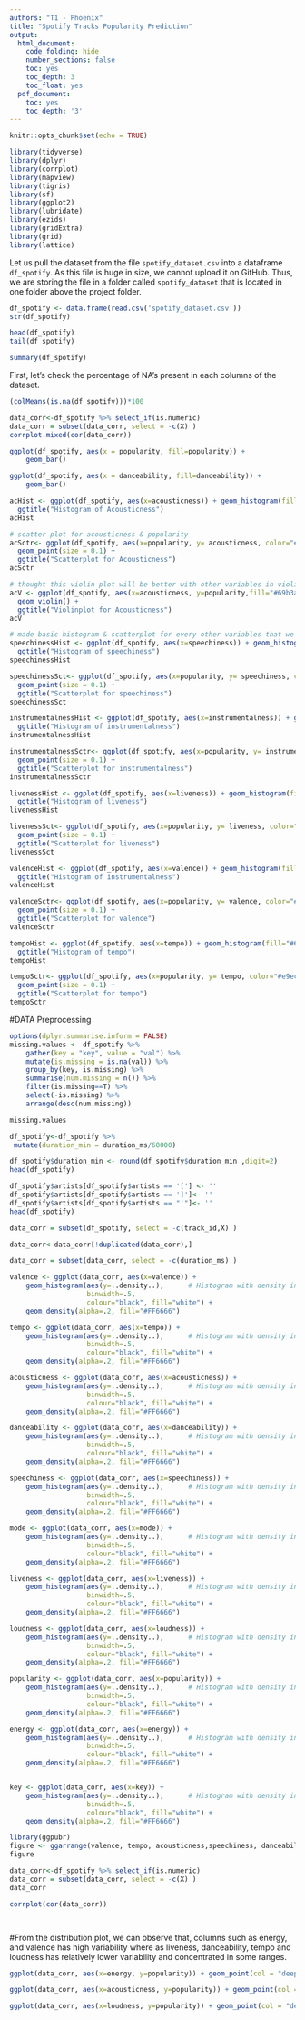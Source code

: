 ```yaml
---
authors: "T1 - Phoenix"
title: "Spotify Tracks Popularity Prediction"
output:
  html_document:
    code_folding: hide
    number_sections: false
    toc: yes
    toc_depth: 3
    toc_float: yes
  pdf_document:
    toc: yes
    toc_depth: '3'
---
```


```r
knitr::opts_chunk$set(echo = TRUE)
```

```r
library(tidyverse)
library(dplyr)
library(corrplot)
library(mapview)
library(tigris)
library(sf)
library(ggplot2)
library(lubridate)
library(ezids)
library(gridExtra)
library(grid)
library(lattice)
```

Let us pull the dataset from the file `spotify_dataset.csv` into a dataframe `df_spotify`. As this file is huge in size, we cannot upload it on GitHub. Thus, we are storing the file in a folder called `spotify_dataset` that is located in one folder above the project folder.

```r
df_spotify <- data.frame(read.csv('spotify_dataset.csv'))
str(df_spotify)
```

```r
head(df_spotify)
tail(df_spotify)
```

```r
summary(df_spotify)
```

First, let's check the percentage of NA's present in each columns of the dataset.

```r
(colMeans(is.na(df_spotify)))*100
```

```r
data_corr<-df_spotify %>% select_if(is.numeric)   
data_corr = subset(data_corr, select = -c(X) )
corrplot.mixed(cor(data_corr))
```


```r
ggplot(df_spotify, aes(x = popularity, fill=popularity)) +
    geom_bar()
```


```r
ggplot(df_spotify, aes(x = danceability, fill=danceability)) +
    geom_bar()
```

```r
acHist <- ggplot(df_spotify, aes(x=acousticness)) + geom_histogram(fill="#69b3a2", color="#e9ecef", alpha=0.9, bins = 75)+
  ggtitle("Histogram of Acousticness")
acHist

```

```r
# scatter plot for acousticness & popularity
acSctr<- ggplot(df_spotify, aes(x=popularity, y= acousticness, color="#e9ecef")) +
  geom_point(size = 0.1) +
  ggtitle("Scatterplot for Acousticness")
acSctr
```

```r
# thought this violin plot will be better with other variables in violin plots
acV <- ggplot(df_spotify, aes(x=acousticness, y=popularity,fill="#69b3a2")) + 
  geom_violin() +
  ggtitle("Violinplot for Acousticness")
acV
```


```r
# made basic histogram & scatterplot for every other variables that we didn't include to our SMART Q
speechinessHist <- ggplot(df_spotify, aes(x=speechiness)) + geom_histogram(fill="#69b3a2", color="#e9ecef", alpha=0.9, bins = 75)+
  ggtitle("Histogram of speechiness")
speechinessHist

speechinessSct<- ggplot(df_spotify, aes(x=popularity, y= speechiness, color="#e9ecef")) +
  geom_point(size = 0.1) +
  ggtitle("Scatterplot for speechiness")
speechinessSct

instrumentalnessHist <- ggplot(df_spotify, aes(x=instrumentalness)) + geom_histogram(fill="#69b3a2", color="#e9ecef", alpha=0.9, bins = 75)+
  ggtitle("Histogram of instrumentalness")
instrumentalnessHist

instrumentalnessSctr<- ggplot(df_spotify, aes(x=popularity, y= instrumentalness, color="#e9ecef")) +
  geom_point(size = 0.1) +
  ggtitle("Scatterplot for instrumentalness")
instrumentalnessSctr

livenessHist <- ggplot(df_spotify, aes(x=liveness)) + geom_histogram(fill="#69b3a2", color="#e9ecef", alpha=0.9, bins = 75)+
  ggtitle("Histogram of liveness")
livenessHist

livenessSct<- ggplot(df_spotify, aes(x=popularity, y= liveness, color="#e9ecef")) +
  geom_point(size = 0.1) +
  ggtitle("Scatterplot for liveness")
livenessSct

valenceHist <- ggplot(df_spotify, aes(x=valence)) + geom_histogram(fill="#69b3a2", color="#e9ecef", alpha=0.9, bins = 75)+
  ggtitle("Histogram of instrumentalness")
valenceHist

valenceSctr<- ggplot(df_spotify, aes(x=popularity, y= valence, color="#e9ecef")) +
  geom_point(size = 0.1) +
  ggtitle("Scatterplot for valence")
valenceSctr

tempoHist <- ggplot(df_spotify, aes(x=tempo)) + geom_histogram(fill="#69b3a2", color="#e9ecef", alpha=0.9, bins = 75)+
  ggtitle("Histogram of tempo")
tempoHist

tempoSctr<- ggplot(df_spotify, aes(x=popularity, y= tempo, color="#e9ecef")) +
  geom_point(size = 0.1) +
  ggtitle("Scatterplot for tempo")
tempoSctr
```

#DATA Preprocessing
```r
options(dplyr.summarise.inform = FALSE)
missing.values <- df_spotify %>%
    gather(key = "key", value = "val") %>%
    mutate(is.missing = is.na(val)) %>%
    group_by(key, is.missing) %>%
    summarise(num.missing = n()) %>%
    filter(is.missing==T) %>%
    select(-is.missing) %>%
    arrange(desc(num.missing)) 

```

```r
missing.values
```

```r
df_spotify<-df_spotify %>%
 mutate(duration_min = duration_ms/60000)

```

```r
df_spotify$duration_min <- round(df_spotify$duration_min ,digit=2)
head(df_spotify)
```
```r
df_spotify$artists[df_spotify$artists == '['] <- ''
df_spotify$artists[df_spotify$artists == ']']<- ''
df_spotify$artists[df_spotify$artists == "'"]<- ''
head(df_spotify)
```

```r
data_corr = subset(df_spotify, select = -c(track_id,X) )
```


```r
data_corr<-data_corr[!duplicated(data_corr),]
```

```r
data_corr = subset(data_corr, select = -c(duration_ms) )
```



```r
valence <- ggplot(data_corr, aes(x=valence)) + 
    geom_histogram(aes(y=..density..),      # Histogram with density instead of count on y-axis
                   binwidth=.5,
                   colour="black", fill="white") +
    geom_density(alpha=.2, fill="#FF6666")

tempo <- ggplot(data_corr, aes(x=tempo)) + 
    geom_histogram(aes(y=..density..),      # Histogram with density instead of count on y-axis
                   binwidth=.5,
                   colour="black", fill="white") +
    geom_density(alpha=.2, fill="#FF6666")

acousticness <- ggplot(data_corr, aes(x=acousticness)) + 
    geom_histogram(aes(y=..density..),      # Histogram with density instead of count on y-axis
                   binwidth=.5,
                   colour="black", fill="white") +
    geom_density(alpha=.2, fill="#FF6666")

danceability <- ggplot(data_corr, aes(x=danceability)) + 
    geom_histogram(aes(y=..density..),      # Histogram with density instead of count on y-axis
                   binwidth=.5,
                   colour="black", fill="white") +
    geom_density(alpha=.2, fill="#FF6666")

speechiness <- ggplot(data_corr, aes(x=speechiness)) + 
    geom_histogram(aes(y=..density..),      # Histogram with density instead of count on y-axis
                   binwidth=.5,
                   colour="black", fill="white") +
    geom_density(alpha=.2, fill="#FF6666")

mode <- ggplot(data_corr, aes(x=mode)) + 
    geom_histogram(aes(y=..density..),      # Histogram with density instead of count on y-axis
                   binwidth=.5,
                   colour="black", fill="white") +
    geom_density(alpha=.2, fill="#FF6666")

liveness <- ggplot(data_corr, aes(x=liveness)) + 
    geom_histogram(aes(y=..density..),      # Histogram with density instead of count on y-axis
                   binwidth=.5,
                   colour="black", fill="white") +
    geom_density(alpha=.2, fill="#FF6666")

loudness <- ggplot(data_corr, aes(x=loudness)) + 
    geom_histogram(aes(y=..density..),      # Histogram with density instead of count on y-axis
                   binwidth=.5,
                   colour="black", fill="white") +
    geom_density(alpha=.2, fill="#FF6666")

popularity <- ggplot(data_corr, aes(x=popularity)) + 
    geom_histogram(aes(y=..density..),      # Histogram with density instead of count on y-axis
                   binwidth=.5,
                   colour="black", fill="white") +
    geom_density(alpha=.2, fill="#FF6666")

energy <- ggplot(data_corr, aes(x=energy)) + 
    geom_histogram(aes(y=..density..),      # Histogram with density instead of count on y-axis
                   binwidth=.5,
                   colour="black", fill="white") +
    geom_density(alpha=.2, fill="#FF6666")


key <- ggplot(data_corr, aes(x=key)) + 
    geom_histogram(aes(y=..density..),      # Histogram with density instead of count on y-axis
                   binwidth=.5,
                   colour="black", fill="white") +
    geom_density(alpha=.2, fill="#FF6666")

```


```r
library(ggpubr)
figure <- ggarrange(valence, tempo, acousticness,speechiness, danceability,mode,liveness,loudness,popularity,energy, key, ncol = 3, nrow = 5)
figure
```
```r
data_corr<-df_spotify %>% select_if(is.numeric)   
data_corr = subset(data_corr, select = -c(X) )
data_corr

corrplot(cor(data_corr))




```

#From the distribution plot, we can observe that, columns such as energy, and valence has high variability where as liveness, danceability, tempo and loudness has relatively lower variability and concentrated in some ranges.


```r
ggplot(data_corr, aes(x=energy, y=popularity)) + geom_point(col = "deeppink1") 
```
```r
ggplot(data_corr, aes(x=acousticness, y=popularity)) + geom_point(col = "deeppink1") 
```
```r

ggplot(data_corr, aes(x=loudness, y=popularity)) + geom_point(col = "deeppink1") 
```


